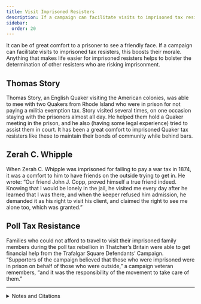 ```yaml
---
title: Visit Imprisoned Resisters
description: If a campaign can facilitate visits to imprisoned tax resisters, this will be a boost to their morale.
sidebar:
  order: 20
---
```


It can be of great comfort to a prisoner to see a friendly face.
If a campaign can facilitate visits to imprisoned tax resisters, this boosts their morale.
Anything that makes life easier for imprisoned resisters helps to bolster the determination of other resisters who are risking imprisonment.

## <Badge text="Example" size="medium" /> Thomas Story

Thomas Story, an English Quaker visiting the American colonies, was able to mee with two Quakers from Rhode Island who were in prison for not paying a militia exemption tax.
Story visited several times, on one occasion staying with the prisoners almost all day.
He helped them hold a Quaker meeting in the prison, and he also (having some legal experience) tried to assist them in court.
It has been a great comfort to imprisoned Quaker tax resisters like these to maintain their bonds of community while behind bars.

## <Badge text="Example" size="medium" /> Zerah C. Whipple

When Zerah C. Whipple was imprisoned for failing to pay a war tax in 1874, it was a comfort to him to have friends on the outside trying to get in.
He wrote: “Our friend John J. Copp, proved himself a true friend indeed.
Knowing that I would be lonely in the jail, he visited me every day after he learned that I was there, and when the keeper refused him admission, he demanded it as his right to visit his client, and claimed the right to see me alone too, which was granted.”

## <Badge text="Example" size="medium" /> Poll Tax Resistance

Families who could not afford to travel to visit their imprisoned family members during the poll tax rebellion in Thatcher’s Britain were able to get financial help from the Trafalgar Square Defendants’ Campaign.
“Supporters of the campaign believed that those who were imprisoned were in prison on behalf of those who were outside,” a campaign veteran remembers, “and it was the responsibility of the movement to take care of them.”

<hr />

<details>
<summary>Notes and Citations</summary>

* Story, Thomas “Being Only a Case of Conscience with Us” <i>American Quaker War Tax Resistance</i> (2nd ed., 2011) pp. 11–14.
* Whipple, Z.C. “Account of Zerah C. Whipple’s Imprisonment. (Continued.)” <i>The Voice of Peace</i>, Vol. I, December 1874, p. 144
* Burns, Danny <i>Poll Tax Rebellion</i> AK Press (1992), p. 126

</details>
